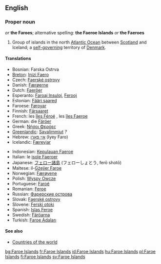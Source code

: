 {{wikipedia}}
==English==

===Proper noun===
{{en-proper noun}} ''or'' '''the Faroes'''; alternative spelling: '''the Faeroe Islands''' ''or'' '''the Faeroes'''

# Group of islands in the north [[Atlantic Ocean]] between [[Scotland]] and Iceland; a [[self-governing]] territory of [[Denmark]].

====Translations====
{{top}}
*Bosnian: Farska Ostrva {{n|p}}
*[[Breton]]: [[Inizi Faero]]
*Czech: [[Faerské ostrovy]] {{m|p}}
*Danish: [[Færøerne]] {{c|p}}
*Dutch: [[Faeröer]]
*Esperanto: [[Faroaj Insuloj]], [[Ferooj]]
*Estonian: [[Fääri saared]]
*Faroese: [[Føroyar]] {{f|p}}
*Finnish: [[Färsaaret]]
*French: les [[îles Féroé]] {{f|p}}, les [[îles Faeroe]] {{f|p}}
*German: die [[Färöer]]
*Greek: [[Νήσοι Φερόες]] {{n|p}}
*[[Greenlandic]]: [[Savalimmiut]] ''?''
*Hebrew: [[איי פארו]] (Iyey Faro)
*Icelandic: [[Færeyjar]] {{f|p}}
{{mid}}
*Indonesian: [[Kepulauan Faeroe]]
*Italian: le [[isole Faeroer]] {{f|p}}
*Japanese: [[フェロー諸島]] (フェローしょとう, ferō shotō)
*Maltese: il-[[Gżejjer Faroe]]
*Norwegian: [[Færøyene]]
*Polish: [[Wyspy Owcze]] {{f|p}}
*Portuguese: [[Faroé]]
*Romanian: [[Feroe]]
*Russian: [[Фарерские острова]]
*Slovak: [[Faerské ostrovy]] {{m|p}}
*Slovene: [[Ferski otoki]] {{m|p}}
*Spanish: [[Islas Feroe]] {{f|p}}
*Swedish: [[Färöarna]]
*Turkish: [[Faroe Adaları]]
{{bottom}}

====See also====
*[[Countries of the world]]

[[bg:Faroe Islands]]
[[fr:Faroe Islands]]
[[id:Faroe Islands]]
[[hu:Faroe Islands]]
[[pl:Faroe Islands]]
[[fi:Faroe Islands]]
[[sv:Faroe Islands]]